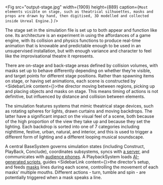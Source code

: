 
<Fig
    src="output-stage.jpg"
    width={1909}
    height={889}
    caption={`Most elements visible on stage, such as theatrical silhuoettes, masks and props are drawn by hand, then digitised, 3D modelled and collected inside Unreal Engine.`}
/>

The stage set in the simulation file is set up to both appear and function like one. Its architecture is an experiment in using the affordances of a game engine, with its collision and physics functions to produce real-time animation that is knowable and predictable enough to be used in an unsupervised installation, but with enough variance and character to feel like the improvisational theatre it represents.

There are on-stage and back-stage areas defined by collision volumes, with masks set up to behave differently depending on whether they’re visible, and target points for different stage positions. Rather than spawning items on stage, or having set animations, each scene is constructed by <SidebarLink content={<SectionTheDirector/>}>the director</SidebarLink> moving between regions, picking up and placing objects and masks on stage. This means timing of actions is not definitive, but influenced by distance and collision between elements. 

The simulation features systems that mimic theatrical stage devices, such as rotating spheres for lights, drawn curtains and moving backdrops. The latter have a significant impact on the visual feel of a scene, both because of the high proportion of the view they take up and because they set the lighting. Each backdrop is sorted into one of 7 categories including nighttime, festive, urban, natural, and interior, and this is used to trigger a different form of lighting and a different looping musical soundscape. 

A central BaseSystem governs simulation states (including Construct, PlayBack, Conclude), coordinates subsystems, syncs with [a server](#content-interface-and-server), and communicates with [audience phones](#content-interface-and-server). A PlaybackSystem loads [AI-generated scripts](#content-script-prompt), guides <SidebarLink content={<SectionTheDirector/>}>the director’s</SidebarLink> setup, and feeds [masks](#content-a-scene) lines during each scene, controlling the movement of each masks’ multiple mouths. Different actions - turn, tumble and spin - are potentially triggered when a mask speaks a line.